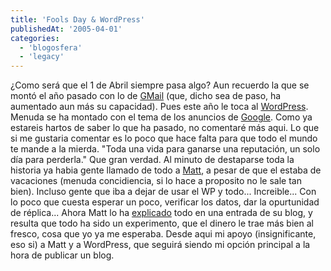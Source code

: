 ```yaml
---
title: 'Fools Day & WordPress'
publishedAt: '2005-04-01'
categories:
  - 'blogosfera'
  - 'legacy'
---
```


¿Como será que el 1 de Abril siempre pasa algo? Aun recuerdo la que se montó el año pasado con lo de [GMail](http://www.gmail.com) (que, dicho sea de paso, ha aumentado aun más su capacidad). Pues este año le toca al [WordPress](http://www.wordpress.org). Menuda se ha montado con el tema de los anuncios de [Google](http://www.google.com). Como ya estareis hartos de saber lo que ha pasado, no comentaré más aqui. Lo que si me gustaria comentar es lo poco que hace falta para que todo el mundo te mande a la mierda. "Toda una vida para ganarse una reputación, un solo día para perderla." Que gran verdad. Al minuto de destaparse toda la historia ya habia gente llamado de todo a [Matt](http://www.photomatt.com), a pesar de que el estaba de vacaciones (menuda concidiencia, si lo hace a proposito no le sale tan bien). Incluso gente que iba a dejar de usar el WP y todo... Increible... Con lo poco que cuesta esperar un poco, verificar los datos, dar la opurtunidad de réplica... Ahora Matt lo ha [explicado](http://photomatt.net/2005/04/01/a-response/) todo en una entrada de su blog, y resulta que todo ha sido un experimento, que el dinero le trae más bien al fresco, cosa que yo ya me esperaba. Desde aqui mi apoyo (insignificante, eso si) a Matt y a WordPress, que seguirá siendo mi opción principal a la hora de publicar un blog.
